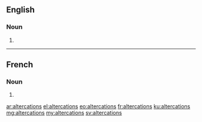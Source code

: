 ==English==

===Noun===
{{head|en|plural}}

# {{plural of|altercation|lang=en}}

----

==French==

===Noun===
{{head|fr|plural|g=f-p}}

# {{plural of|altercation|lang=fr}}

[[ar:altercations]]
[[el:altercations]]
[[eo:altercations]]
[[fr:altercations]]
[[ku:altercations]]
[[mg:altercations]]
[[my:altercations]]
[[sv:altercations]]
